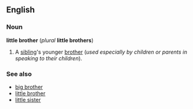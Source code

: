 ==English==
===Noun===
'''little brother''' (''plural'' '''little brothers''')

#A [[sibling]]'s younger [[brother]] (''used especially by children or parents in speaking to their children'').

===See also===
*[[big brother]]
*[[little brother]]
*[[little sister]]